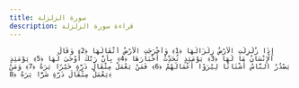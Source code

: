 ```yaml
---
title: سورة الزلزلة
description: قراءة سورة الزلزلة
---
```


                إِذَا زُلْزِلَتِ الْأَرْضُ زِلْزَالَهَا ﴿1﴾ وَأَخْرَجَتِ الْأَرْضُ أَثْقَالَهَا ﴿2﴾ وَقَالَ الْإِنْسَانُ مَا لَهَا ﴿3﴾ يَوْمَئِذٍ تُحَدِّثُ أَخْبَارَهَا ﴿4﴾ بِأَنَّ رَبَّكَ أَوْحَىٰ لَهَا ﴿5﴾ يَوْمَئِذٍ يَصْدُرُ النَّاسُ أَشْتَاتًا لِيُرَوْا أَعْمَالَهُمْ ﴿6﴾ فَمَنْ يَعْمَلْ مِثْقَالَ ذَرَّةٍ خَيْرًا يَرَهُ ﴿7﴾ وَمَنْ يَعْمَلْ مِثْقَالَ ذَرَّةٍ شَرًّا يَرَهُ ﴿8﴾
